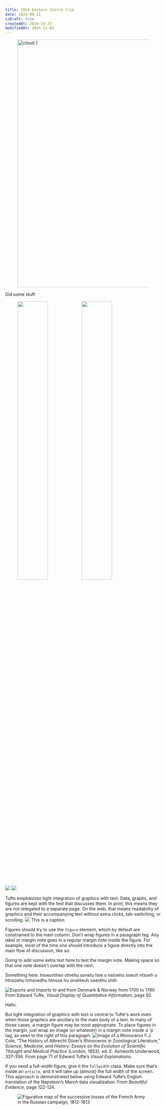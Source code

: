 ```yaml
---
title: 2024 Eastern Sierra trip
date: 2024-09-21
isDraft: true
createdAt: 2024-10-25
modifiedAt: 2024-11-03
---
```


<figure>
  <Image src={DSCF1631} alt="cloud 1" width="800"/>
</figure>

Did some stuff

<figure class="fullwidth">
	<img src="/images/DSCF1631.jpg" alt="" width="48%" />
	<img src="/images/DSCF1634.jpg" alt="" width="48%" />
</figure>

![](/images/DSCF1631.jpg)
![](/images/DSCF1634.jpg)

<MarginNoteMD>
  Tufte emphasizes tight integration of graphics with text. Data, graphs, and figures are kept with the text that discusses them. In print, this means they are not relegated to a separate page. On the web, that means readability of graphics and their accompanying text without extra clicks, tab-switching, or scrolling.
  <MarginNote slot="sidenote" name="other">
    <img src="/images/DSCF1631.jpg"/>
    This is a caption
  </MarginNote>
</MarginNoteMD>

Figures should try to use the `figure` element, which by default are constrained to the main column. Don’t wrap figures in a paragraph tag. Any label or margin note goes in a regular margin note inside the figure. For example, most of the time one should introduce a figure directly into the main flow of discussion, like so:

Going to add some extra text here to test the margin note.  Making space so that one note doesn't overlap with the next.

Something here. tnoeuntheo  otnehu  sonetu hoe u nstoehu  soeuh ntsoeh u htnsoehu  tnhsoedhu htnsoe hu  onshteuh osenthu shth

<BasicImage>
  <img src="https://edwardtufte.github.io/tufte-css/img/exports-imports.png" 
    alt="Exports and Imports to and from Denmark & Norway from 1700 to 1780" />
  <MarginNote slot="sidenote" name="exports-imports">
    From Edward Tufte, <em>Visual Display of Quantitative Information</em>, page 92.
  </MarginNote>
</BasicImage>

Hello.


<MarginNoteMD>
  But tight integration of graphics with text is central to Tufte's work even when those graphics are ancillary to the main body of a text. In many of those cases, a margin figure may be most appropriate. To place figures in the margin, just wrap an image (or whatever) in a margin note inside a `p` tag, as seen to the right of this paragraph.
  <MarginNote slot="sidenote" name="rhino">
    <img src="https://edwardtufte.github.io/tufte-css/img/rhino.png" alt="Image of a Rhinoceros"/> 
    F.J. Cole, “The History of Albrecht Dürer’s Rhinoceros in Zooological Literature,” <em>Science, Medicine, and History: Essays on the Evolution of Scientific Thought and Medical Practice</em> (London, 1953), ed. E. Ashworth Underwood, 337-356. From page 71 of Edward Tufte’s <em>Visual Explanations</em>.
  </MarginNote>
</MarginNoteMD>



If you need a full-width figure, give it the `fullwidth` class. Make sure that’s inside an `article`, and it will take up (almost) the full width of the screen. This approach is demonstrated below using Edward Tufte’s English translation of the Napoleon’s March data visualization. From *Beautiful Evidence*, page 122-124.

<figure class="fullwidth">
  <img src="https://edwardtufte.github.io/tufte-css/img/napoleons-march.png" alt="Figurative map of the successive losses of the French Army in the Russian campaign, 1812-1813" />
</figure>
